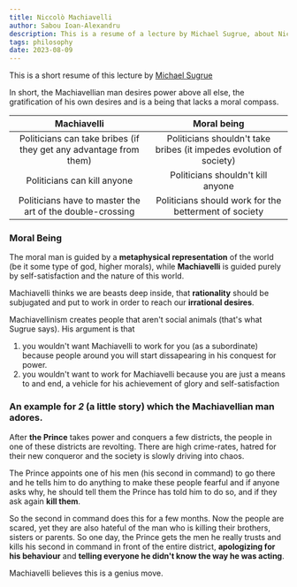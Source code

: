 ```yaml
---
title: Niccolò Machiavelli
author: Sabou Ioan-Alexandru
description: This is a resume of a lecture by Michael Sugrue, about Niccolo Machiavelli.
tags: philosophy
date: 2023-08-09
---
```



This is a short resume of this lecture by [Michael Sugrue](https://www.youtube.com/watch?v=mU7hdGKOGyk&ab_channel=MichaelSugrue)

In short, the Machiavellian man desires power above all else, the gratification of his own desires and is a being that lacks a moral compass.

|                            Machiavelli                            |                             Moral being                             |
|:-----------------------------------------------------------------:|:-------------------------------------------------------------------:|
| Politicians can take bribes (if they get any advantage from them) | Politicians shouldn't take bribes (it impedes evolution of society) |
|                    Politicians can kill anyone                    |                  Politicians shouldn't kill anyone                  |
|      Politicians have to master the art of the double-crossing     |        Politicians should work for the betterment of society        |

### Moral Being
The moral man is guided by a **metaphysical representation** of the world (be it some type of god, higher morals), while **Machiavelli** is guided purely by self-satisfaction and the nature of this world. 

Machiavelli thinks we are beasts deep inside, that **rationality** should be subjugated and put to work in order to reach our **irrational desires**.

Machiavellinism creates people that aren't social animals (that's what Sugrue says). 
His argument is that 
1. you wouldn't want Machiavelli to work for you (as a subordinate) because people around you will start dissapearing in his conquest for power.
2. you wouldn't want to work for Machiavelli because you are just a means to and end, a vehicle for his achievement of glory and self-satisfaction

### An example for *2* (a little story) which the Machiavellian man **adores**.

After **the Prince** takes power and conquers a few districts, the people in one of these districts are revolting. There are high crime-rates, hatred for their new conqueror and the society is slowly driving into chaos. 

The Prince appoints one of his men (his second in command) to go there and he tells him to do anything to make these people fearful and if anyone asks why, he should tell them the Prince has told him to do so, and if they ask again **kill them**.

So the second in command does this for a few months. Now the people are scared, yet they are also hateful of the man who is killing their brothers, sisters or parents. So one day, the Prince gets the men he really trusts and kills his second in command in front of the entire district, **apologizing for his behaviour** and **telling everyone he didn't know the way he was acting**.

Machiavelli believes this is a genius move.